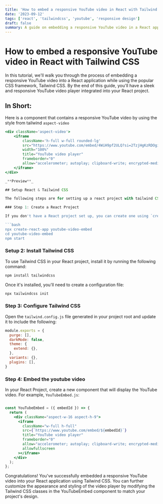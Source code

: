 ```yaml
---
title: 'How to embed a responsive YouTube video in React with Tailwind CSS'
date: '2023-09-12'
tags: ['react', 'tailwindcss', 'youtube', 'responsive design']
draft: false
summary: A guide on embedding a responsive YouTube video in a React application using Tailwind CSS
---
```


# How to embed a responsive YouTube video in React with Tailwind CSS

In this tutorial, we'll walk you through the process of embedding a responsive YouTube video into a React application while using the popular CSS framework, Tailwind CSS. By the end of this guide, you'll have a sleek and responsive YouTube video player integrated into your React project.

## In Short:

Here is a component that contains a responsive YouTube video by using the style from tailwind `aspect-video`

```jsx
<div className='aspect-video'>
    <iframe 
        className='h-full w-full rounded-lg'
        src="https://www.youtube.com/embed/4WiH9pf2ULQ?si=2TzjHgKzRDOgi528" 
        width="100%" 
        title="YouTube video player" 
        frameborder="0" 
        allow="accelerometer; autoplay; clipboard-write; encrypted-media; gyroscope; picture-in-picture; web-share" allowfullscreen> 
    </iframe>
</div>

_**Preview**_

## Setup React & Tailwind CSS

The following steps are for setting up a react project with tailwind CSS:

### Step 1: Create a React Project

If you don't have a React project set up, you can create one using `create-react-app:`

```bash
npx create-react-app youtube-video-embed
cd youtube-video-embed
npm start
```

### Setup 2: Install Tailwind CSS
To use Tailwind CSS in your React project, install it by running the following command:
```bash
npm install tailwindcss
```

Once it's installed, you'll need to create a configuration file:

```bash
npx tailwindcss init
```

### Step 3: Configure Tailwind CSS
Open the `tailwind.config.js` file generated in your project root and update it to include the following:

```javascript
module.exports = {
  purge: [],
  darkMode: false,
  theme: {
    extend: {},
  },
  variants: {},
  plugins: [],
}
```

### Step 4: Embed the youtube video

In your React Project, create a new component that will display the YouTube video. For example, `YouTubeEmbed.js`:
```jsx

const YouTubeEmbed = ({ embedId }) => {
  return (
    <div className="aspect-w-16 aspect-h-9">
      <iframe
        className="w-full h-full"
        src={`https://www.youtube.com/embed/${embedId}`}
        title="YouTube video player"
        frameborder="0"
        allow="accelerometer; autoplay; clipboard-write; encrypted-media; gyroscope; picture-in-picture"
        allowfullscreen
      ></iframe>
    </div>
  );
};

```

Congratulations! You've successfully embedded a responsive YouTube video into your React application using Tailwind CSS. You can further customize the appearance and styling of the video player by modifying the Tailwind CSS classes in the YouTubeEmbed component to match your project's design.
